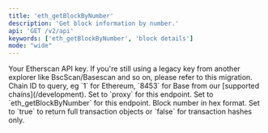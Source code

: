 ```yaml
---
title: 'eth_getBlockByNumber'
description: 'Get block information by number.'
api: 'GET /v2/api'
keywords: ['eth_getBlockByNumber', 'block details']
mode: "wide"
---
```



  <ParamField query="apikey" type="string">
    Your Etherscan API key. If you're still using a legacy key from another explorer like BscScan/Basescan and so on, please refer to this migration.
  </ParamField>
  <ParamField query="chainid" type="string" default="1">
    Chain ID to query, eg `1` for Ethereum, `8453` for Base from our [supported chains](/development).
  </ParamField>
  <ParamField query="module" type="string" default="proxy">
    Set to `proxy` for this endpoint.
  </ParamField>
  <ParamField query="action" type="string" default="eth_getBlockByNumber">
    Set to `eth_getBlockByNumber` for this endpoint.
  </ParamField>
  <ParamField query="tag" type="string" default="0x10d4f">
    Block number in hex format.
  </ParamField>
  <ParamField query="boolean" type="string" default="true">
    Set to `true` to return full transaction objects or `false` for transaction hashes only.
  </ParamField>
